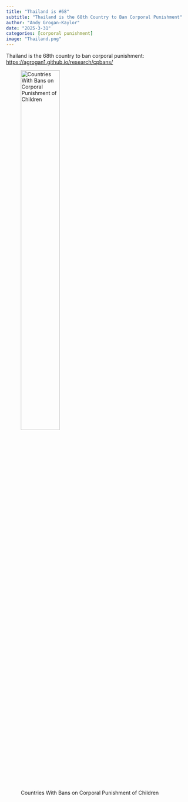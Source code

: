```yaml
---
title: "Thailand is #68"
subtitle: "Thailand is the 68th Country to Ban Corporal Punishment"
author: "Andy Grogan-Kaylor"
date: "2025-3-31"
categories: [corporal punishment]
image: "Thailand.png"
---
```


Thailand is the 68th country to ban corporal punishment: [https://agrogan1.github.io/research/cpbans/](https://agrogan1.github.io/research/cpbans/)

![Countries With Bans on Corporal Punishment of Children](Thailand.png){width=50%} 






